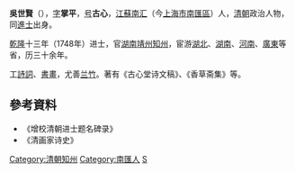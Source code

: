 '''吳世賢'''（{{bd|?||?|}}），[[表字|字]]'''掌平'''，[[号|号]]'''古心'''，[[江蘇|江蘇]][[南汇|南汇]]（今[[上海市|上海市]][[南匯區|南匯區]]）人，[[清朝|清朝]]政治人物，同[[進士|進士]]出身。

[[乾隆|乾隆]]十三年（1748年）进士，官[[湖南|湖南]][[靖州|靖州]][[知州|知州]]，宦游[[湖北|湖北]]、[[湖南|湖南]]、[[河南|河南]]、[[廣東|廣東]]等省，历三十余年。

工[[詩詞|詩詞]]、[[書畫|書畫]]，尤善[[兰|兰]][[竹|竹]]。著有《古心堂诗文稿》、《香草斋集》等。

==參考資料==
*《增校清朝进士题名碑录》
*《清画家诗史》

{{清朝人物小作品}}
{{乾隆十三年戊辰科殿試金榜}}
{{DEFAULTSORT:Wu吳}}

[[Category:清朝知州|Category:清朝知州]]
[[Category:南匯人|Category:南匯人]]
[[Category:吳姓|S]]